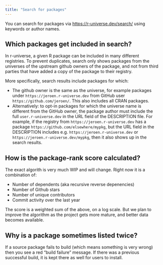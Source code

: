 ```yaml
---
title: "Search for packages"
---
```


You can search for packages via <https://r-universe.dev/search/> using keywords or author names.

## Which packages get included in search?

In r-universe, a given R package can be included in many different registries. To prevent duplicates, search only shows packages from the universes of the upstream github owners of the package, and not from third parties that have added a copy of the package to their registry.

More specifically, search results include packages for which:

 - The github owner is the same as the universe, for example packages under `https://jeroen.r-universe.dev` from GitHub user `https://github.com/jeroen/`. This also includes all CRAN packages.
 - Alternatively: to opt-in packages for which the universe name is different from the GitHub owner, the package author must include the full `user.r-universe.dev` in the URL field of the DESCRIPTION file. For example, if the registry from `https://jeroen.r-universe.dev` has a package `https://github.com/elsewhere/mypkg`, but the URL field in the DESCRIPTION includes e.g. `https://jeroen.r-universe.dev` or `https://jeroen.r-universe.dev/mypkg`, then it also shows up in the search results.

## How is the package-rank score calculated?

The exact algorith is very much WIP and will change. Right now it is a combination of:

 - Number of dependents (aka recursive reverse depenencies)
 - Number of Github stars
 - Number of unique contributors
 - Commit activity over the last year

The score is a weighted sum of the above, on a log scale. But we plan to improve the algorithm as the project gets more mature, and better data becomes available.

## Why is a package sometimes listed twice?

If a source package fails to build (which means something is very wrong) then you see a red “build failure” message.
If there was a previous successful build, it is kept there as well for users to install.


